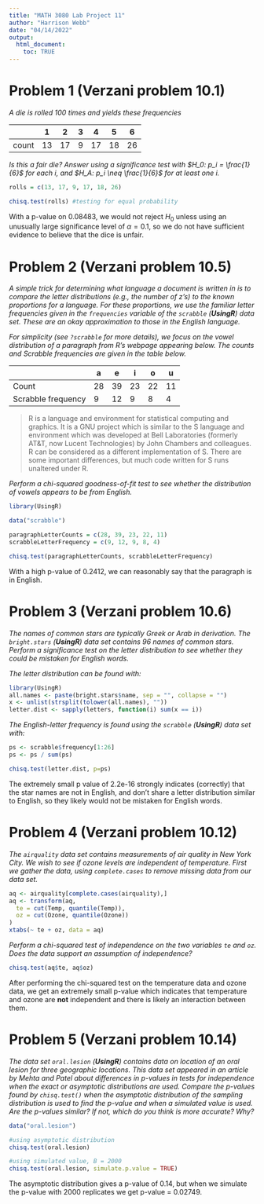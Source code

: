 ```yaml
---
title: "MATH 3080 Lab Project 11"
author: "Harrison Webb"
date: "04/14/2022"
output:
  html_document:
    toc: TRUE
---
```


# Problem 1 (Verzani problem 10.1)

*A die is rolled 100 times and yields these frequencies*

|       |  1 |  2 | 3 |  4 |  5 |  6 |
|-------|----|----|---|----|----|----|
| count | 13 | 17 | 9 | 17 | 18 | 26 |

*Is this a fair die? Answer using a significance test with $H_0: p_i =
\frac{1}{6}$ for each $i$, and $H_A: p_i \neq \frac{1}{6}$ for at least one
$i$.*

```r
rolls = c(13, 17, 9, 17, 18, 26)

chisq.test(rolls) #testing for equal probability
```
With a p-value on 0.08483, we would not reject $H_0$ unless using an unusually large significance level of $\alpha = 0.1$, so we do not have sufficient evidence to believe that the dice is unfair.
</br>

# Problem 2 (Verzani problem 10.5)

*A simple trick for determining what language a document is written in is to
compare the letter distributions (e.g., the number of z's) to the known
proportions for a language. For these proportions, we use the familiar letter
frequencies given in the `frequencies` variable of the `scrabble` (**UsingR**)
data set. These are an okay approximation to those in the English language.*

*For simplicity (see `?scrabble` for more details), we focus on the vowel
distribution of a paragraph from R's webpage appearing below. The counts and
Scrabble frequencies are given in the table below.*

|                    |  a |  e |  i |  o |  u |
|--------------------|----|----|----|----|----|
| Count              | 28 | 39 | 23 | 22 | 11 |
| Scrabble frequency |  9 | 12 |  9 |  8 |  4 |

> R is a language and environment for statistical computing and graphics. It is
> a GNU project which is similar to the S language and environment which was
> developed at Bell Laboratories (formerly AT&T, now Lucent Technologies) by
> John Chambers and colleagues. R can be considered as a different
> implementation of S. There are some important differences, but much code
> written for S runs unaltered under R.

*Perform a chi-squared goodness-of-fit test to see whether the distribution of
vowels appears to be from English.*
```r
library(UsingR)
```

```r
data("scrabble")

paragraphLetterCounts = c(28, 39, 23, 22, 11)
scrabbleLetterFrequency = c(9, 12, 9, 8, 4)

chisq.test(paragraphLetterCounts, scrabbleLetterFrequency)
```
With a high p-value of 0.2412, we can reasonably say that the paragraph is in English.
</br>

# Problem 3 (Verzani problem 10.6)

*The names of common stars are typically Greek or Arab in derivation. The
`bright.stars` (**UsingR**) data set contains 96 names of common stars. Perform
a significance test on the letter distribution to see whether they could be
mistaken for English words.*

*The letter distribution can be found with:*

```r
library(UsingR)
all.names <- paste(bright.stars$name, sep = "", collapse = "")
x <- unlist(strsplit(tolower(all.names), ""))
letter.dist <- sapply(letters, function(i) sum(x == i))
```

*The English-letter frequency is found using the `scrabble` (**UsingR**) data
set with:*

```r
ps <- scrabble$frequency[1:26]
ps <- ps / sum(ps)
```

```r
chisq.test(letter.dist, p=ps)
```
The extremely small p value of 2.2e-16 strongly indicates (correctly) that the star names are not in English, and don't share a letter distribution similar to English, so they likely would not be mistaken for English words.
</br>

# Problem 4 (Verzani problem 10.12)

*The `airquality` data set contains measurements of air quality in New York
City. We wish to see if ozone levels are independent of temperature. First we
gather the data, using `complete.cases` to remove missing data from our data
set.*

```r
aq <- airquality[complete.cases(airquality),]
aq <- transform(aq,
  te = cut(Temp, quantile(Temp)),
  oz = cut(Ozone, quantile(Ozone))
)
xtabs(~ te + oz, data = aq)
```

*Perform a chi-squared test of independence on the two variables `te` and `oz`.
Does the data support an assumption of independence?*

```r
chisq.test(aq$te, aq$oz)
```
After performing the chi-squared test on the temperature data and ozone data, we get an extremely small p-value which indicates that temperature and ozone are **not** independent and there is likely an interaction between them.
</br>

# Problem 5 (Verzani problem 10.14)

*The data set `oral.lesion` (**UsingR**) contains data on location of an oral
lesion for three geographic locations. This data set appeared in an article by
Mehta and Patel about differences in $p$-values in tests for independence when
the exact or asymptotic distributions are used. Compare the $p$-values found by
`chisq.test()` when the asymptotic distribution of the sampling distribution is
used to find the $p$-value and when a simulated value is used. Are the
$p$-values similar? If not, which do you think is more accurate? Why?*

```r
data("oral.lesion")

#using asymptotic distribution
chisq.test(oral.lesion)

#using simulated value, B = 2000
chisq.test(oral.lesion, simulate.p.value = TRUE)
```
The asymptotic distribution gives a p-value of 0.14, but when we simulate the p-value with 2000 replicates we get p-value = 0.02749.
